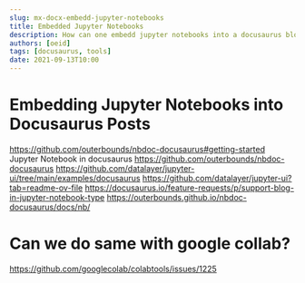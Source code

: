 ```yaml
---
slug: mx-docx-embedd-jupyter-notebooks
title: Embedded Jupyter Notebooks
description: How can one embedd jupyter notebooks into a docusaurus blog post?
authors: [oeid]
tags: [docusaurus, tools]
date: 2021-09-13T10:00
---
```


# Embedding Jupyter Notebooks into Docusaurus Posts
https://github.com/outerbounds/nbdoc-docusaurus#getting-started
Jupyter Notebook in docusaurus
https://github.com/outerbounds/nbdoc-docusaurus
https://github.com/datalayer/jupyter-ui/tree/main/examples/docusaurus
https://github.com/datalayer/jupyter-ui?tab=readme-ov-file
https://docusaurus.io/feature-requests/p/support-blog-in-jupyter-notebook-type
https://outerbounds.github.io/nbdoc-docusaurus/docs/nb/


# Can we do same with google collab?
https://github.com/googlecolab/colabtools/issues/1225
